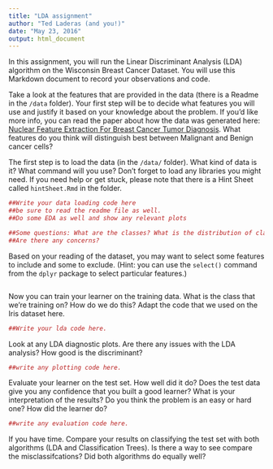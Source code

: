 ```yaml
---
title: "LDA assignment"
author: "Ted Laderas (and you!)"
date: "May 23, 2016"
output: html_document
---
```


In this assignment, you will run the Linear Discriminant Analysis (LDA) algorithm on the Wisconsin Breast Cancer Dataset. You will use this Markdown document to record your observations and code.

Take a look at the features that are provided in the data (there is a Readme in the `/data` folder). Your first step will be to decide what features you will use and justify it based on your knowledge about the problem. If you'd like more info, you can read the paper about how the data was generated here: [Nuclear Feature Extraction For Breast Cancer Tumor Diagnosis](https://www.researchgate.net/publication/2512520_Nuclear_Feature_Extraction_For_Breast_Tumor_Diagnosis). What features do you think will distinguish best between Malignant and Benign cancer cells?

The first step is to load the data (in the `/data/` folder). What kind of data is it? What command will you use? Don't forget to load any libraries you might need. If you need help or get stuck, please note that there is a Hint Sheet called `hintSheet.Rmd` in the folder. 

```r
##Write your data loading code here
##be sure to read the readme file as well. 
##Do some EDA as well and show any relevant plots

##Some questions: What are the classes? What is the distribution of classes in the training set and the test set?
##Are there any concerns?
```

Based on your reading of the dataset, you may want to select some features to include and some to exclude. (Hint: you can use the `select()` command from the `dplyr` package to select particular features.)

```r

```

Now you can train your learner on the training data. What is the class that we're training on? How do we do this? Adapt the code that we used on the Iris dataset here. 

```r
##Write your lda code here.
```

Look at any LDA diagnostic plots. Are there any issues with the LDA analysis? How good is the discriminant?

```r
##write any plotting code here.
```

Evaluate your learner on the test set. How well did it do? Does the test data give you any confidence that you built a good learner? What is your interpretation of the results? Do you think the problem is an easy or hard one? How did the learner do?

```r
##write any evaluation code here.
```

If you have time. Compare your results on classifying the test set with both algorithms (LDA and Classification Trees). Is there a way to see compare the misclassifcations? Did both algorithms do equally well?